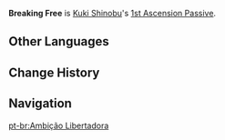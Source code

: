 {{Talent Infobox
|image         = Talent Breaking Free.png
|character     = Kuki Shinobu
|type          = 1st Ascension Passive
|info          = When Shinobu's [[HP]] is not higher than 50%, her [[Healing Bonus]] is increased by 15%.
|utility1      = Healing Bonus
}}
'''Breaking Free''' is [[Kuki Shinobu]]'s [[1st Ascension Passive]].

==Other Languages==
{{Other Languages
|en      = Breaking Free
|zhs     = 破笼之志
|zhs_rm  = Pòlóng zhī Zhì
|zht     = 破籠之志
|zht_rm  = Pòlóng zhī Zhì
|zh_tl   = Cage-Breaking Determination
|ja      = 檻を破る志
|ja_rm   = Ori wo Yaburu Kokorozashi{{Assumed}}
|ja_tl   = Cage-Breaking Will
|ko      = 우리를 부수는 {{tt|의지|意志}}
|ko_rm   = Uri-reul Busuneun Uiji
|ko_tl   = Cage-Breaking Will
|es      = Designio liberador
|es_tl   = Liberating Plan
|fr      = Désir libérateur
|fr_tl   = Liberating Desire
|ru      = Освобождение
|ru_tl   = Liberation
|th      = Breaking Free
|vi      = Ý Chí Đột Phá
|vi_tl   = 
|de      = Wille zur Freiheit
|de_tl   = Will to Freedom
|id      = Breaking Free
|pt      = Ambição Libertadora
|pt_tl   = 
}}

==Change History==
{{Change History|2.7}}

==Navigation==
{{Talent Navbox|Kuki Shinobu}}
[[pt-br:Ambição Libertadora]]